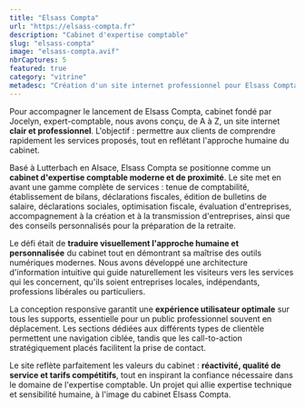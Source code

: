 ```yaml
---
title: "Elsass Compta"
url: "https://elsass-compta.fr"
description: "Cabinet d'expertise comptable"
slug: "elsass-compta"
image: "elsass-compta.avif"
nbrCaptures: 5
featured: true
category: "vitrine"
metadesc: "Création d'un site internet professionnel pour Elsass Compta, cabinet d'expertise comptable en Alsace. Design moderne, navigation intuitive et présentation claire des services comptables pour inspirer confiance aux clients."
---
```


Pour accompagner le lancement de Elsass Compta, cabinet fondé par Jocelyn, expert-comptable, nous avons conçu, de A à Z, un site internet **clair et professionnel**. L'objectif : permettre aux clients de comprendre rapidement les services proposés, tout en reflétant l'approche humaine du cabinet.

Basé à Lutterbach en Alsace, Elsass Compta se positionne comme un **cabinet d'expertise comptable moderne et de proximité**. Le site met en avant une gamme complète de services : tenue de comptabilité, établissement de bilans, déclarations fiscales, édition de bulletins de salaire, déclarations sociales, optimisation fiscale, évaluation d'entreprises, accompagnement à la création et à la transmission d'entreprises, ainsi que des conseils personnalisés pour la préparation de la retraite.

Le défi était de **traduire visuellement l'approche humaine et personnalisée** du cabinet tout en démontrant sa maîtrise des outils numériques modernes. Nous avons développé une architecture d'information intuitive qui guide naturellement les visiteurs vers les services qui les concernent, qu'ils soient entreprises locales, indépendants, professions libérales ou particuliers.

La conception responsive garantit une **expérience utilisateur optimale** sur tous les supports, essentielle pour un public professionnel souvent en déplacement. Les sections dédiées aux différents types de clientèle permettent une navigation ciblée, tandis que les call-to-action stratégiquement placés facilitent la prise de contact.

Le site reflète parfaitement les valeurs du cabinet : **réactivité, qualité de service et tarifs compétitifs**, tout en inspirant la confiance nécessaire dans le domaine de l'expertise comptable. Un projet qui allie expertise technique et sensibilité humaine, à l'image du cabinet Elsass Compta.
